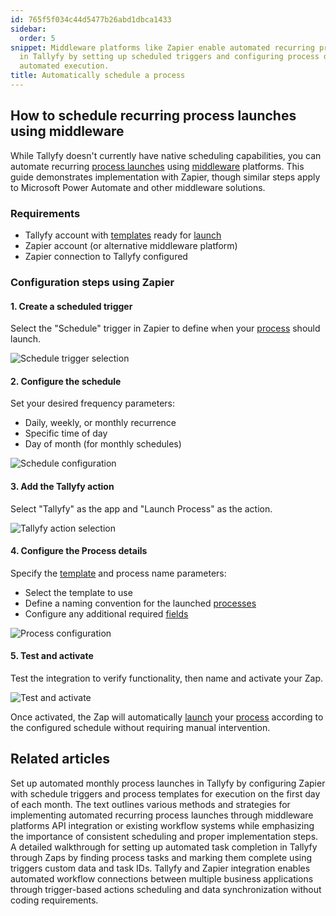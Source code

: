 ```yaml
---
id: 765f5f034c44d5477b26abd1dbca1433
sidebar:
  order: 5
snippet: Middleware platforms like Zapier enable automated recurring process launches
  in Tallyfy by setting up scheduled triggers and configuring process details for
  automated execution.
title: Automatically schedule a process
---
```


## How to schedule recurring process launches using middleware

While Tallyfy doesn't currently have native scheduling capabilities, you can automate recurring [process launches](/products/pro/launching/) using [middleware](/products/pro/integrations/middleware/) platforms. This guide demonstrates implementation with Zapier, though similar steps apply to Microsoft Power Automate and other middleware solutions.

### Requirements

* Tallyfy account with [templates](/products/pro/documenting/templates/) ready for [launch](/products/pro/launching/)
* Zapier account (or alternative middleware platform)
* Zapier connection to Tallyfy configured

### Configuration steps using Zapier

#### 1. Create a scheduled trigger

Select the "Schedule" trigger in Zapier to define when your [process](/products/pro/tracking-and-tasks/processes/) should launch.

![Schedule trigger selection](https://screenshots.tallyfy.com/zapier-schedule-1.gif)

#### 2. Configure the schedule

Set your desired frequency parameters:
* Daily, weekly, or monthly recurrence
* Specific time of day
* Day of month (for monthly schedules)

![Schedule configuration](https://screenshots.tallyfy.com/zapier-schedule-2.gif)

#### 3. Add the Tallyfy action

Select "Tallyfy" as the app and "Launch Process" as the action.

![Tallyfy action selection](https://screenshots.tallyfy.com/zapier-schedule-3.gif)

#### 4. Configure the Process details

Specify the [template](/products/pro/documenting/templates/) and process name parameters:
* Select the template to use
* Define a naming convention for the launched [processes](/products/pro/tracking-and-tasks/processes/)
* Configure any additional required [fields](/products/pro/tracking-and-tasks/tasks/what-are-form-fields-in-tallyfy/)

![Process configuration](https://screenshots.tallyfy.com/zapier-schedule-4.gif)

#### 5. Test and activate

Test the integration to verify functionality, then name and activate your Zap.

![Test and activate](https://screenshots.tallyfy.com/zapier-schedule-5.gif)

Once activated, the Zap will automatically [launch](/products/pro/launching/) your [process](/products/pro/tracking-and-tasks/processes/) according to the configured schedule without requiring manual intervention.


## Related articles
<CardGrid>
<LinkTitleCard header="<b>Zapier > Automate monthly process launch with Zapier</b>" href="/products/pro/integrations/middleware/zapier/how-to-automate-monthly-process-launch-with-zapier/" > Set up automated monthly process launches in Tallyfy by configuring Zapier with schedule triggers and process templates for execution on the first day of each month. </LinkTitleCard>
<LinkTitleCard header="<b>Triggers > Launch via a schedule</b>" href="/products/pro/launching/triggers/via-recurring-schedule/" > The text outlines various methods and strategies for implementing automated recurring process launches through middleware platforms API integration or existing workflow systems while emphasizing the importance of consistent scheduling and proper implementation steps. </LinkTitleCard>
<LinkTitleCard header="<b>Zapier > Automate tasks in Tallyfy using zaps</b>" href="/products/pro/integrations/middleware/zapier/how-to-automate-tasks-in-tallyfy-using-zaps/" > A detailed walkthrough for setting up automated task completion in Tallyfy through Zaps by finding process tasks and marking them complete using triggers custom data and task IDs. </LinkTitleCard>
<LinkTitleCard header="<b>Middleware > Zapier</b>" href="/products/pro/integrations/middleware/zapier/" > Tallyfy and Zapier integration enables automated workflow connections between multiple business applications through trigger-based actions scheduling and data synchronization without coding requirements. </LinkTitleCard>
</CardGrid>